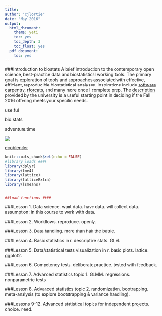 ```yaml
---
title:
author: "cjlortie"
date: "May 2016"
output:
  html_document:
    theme: yeti
    toc: yes
    toc_depth: 3
    toc_float: yes
  pdf_document:
    toc: yes
---
```

###Introduction to biostats
A brief introduction to the contemporary open science, best-practice data and biostatistical working tools. The primary goal is exploration of tools and approaches associated with effective, efficient, reproducible biostatistical analyses. Inspirations include [software carpentry](http://software-carpentry.org), [rforcats](http://rforcats.net), and many more once I complete prep. The [description](http://biology.gradstudies.yorku.ca/courses/biol-5081/) provided by the university is a useful starting point in deciding if the Fall 2016 offering meets your specific needs.

use.ful

bio.stats

adventure.time


![](./stats.JPG)

[ecoblender](http://ecoblender.org)

```r
knitr::opts_chunk$set(echo = FALSE)
#library loads ####
library(dplyr)
library(lme4)
library(lattice)
library(latticeExtra)
library(lsmeans)


##load functions ####

```

###Lesson 1. Data science.
want data. have data. will collect data.
assumption: in this course to work with data.

###Lesson 2. Workflows.
reproduce. 
openly.

###Lesson 3. Data handling.
more than half the battle.

###Lesson 4. Basic statistics in r.
descriptive stats.
GLM.

###Lesson 5. Data/statistical tests visualization in r.
basic plots.
lattice.
ggplot2.


###Lesson 6. Competency tests.
deliberate practice.
tested with feedback.

###Lesson 7. Advanced statistics topic 1.
GLMM.
regressions.
nonparametric tests.

###Lesson 8. Advanced statistics topic 2.
randomization.
bootrapping.
meta-analysis (to explore bootstrapping & variance handling).

###Lessons 9-12. Advanced statistical topics for independent projects.
choice. need.


